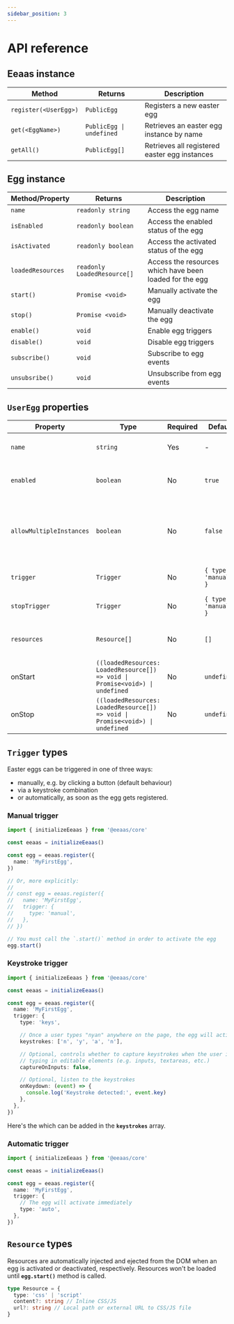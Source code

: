 ```yaml
---
sidebar_position: 3
---
```



# API reference

## Eeaas instance

| Method                | Returns                  | Description                                   |
| --------------------- | ------------------------ | --------------------------------------------- |
| `register(<UserEgg>)` | `PublicEgg`              | Registers a new easter egg                    |
| `get(<EggName>)`      | `PublicEgg \| undefined` | Retrieves an easter egg instance by name      |
| `getAll()`            | `PublicEgg[]`            | Retrieves all registered easter egg instances |

## Egg instance

| Method/Property   | Returns                     | Description                                             |
| ----------------- | --------------------------- | ------------------------------------------------------- |
| `name`            | `readonly string`           | Access the egg name                                     |
| `isEnabled`       | `readonly boolean`          | Access the enabled status of the egg                    |
| `isActivated`     | `readonly boolean`          | Access the activated status of the egg                  |
| `loadedResources` | `readonly LoadedResource[]` | Access the resources which have been loaded for the egg |
| `start()`         | `Promise <void>`            | Manually activate the egg                               |
| `stop()`          | `Promise <void>`            | Manually deactivate the egg                             |
| `enable()`        | `void`                      | Enable egg triggers                                     |
| `disable()`       | `void`                      | Disable egg triggers                                    |
| `subscribe()`     | `void`                      | Subscribe to egg events                                 |
| `unsubsribe()`    | `void`                      | Unsubscribe from egg events                             |

## `UserEgg` properties

| Property                 | Type                                                                          | Required | Default              | Description                                                 |
| ------------------------ | ----------------------------------------------------------------------------- | -------- | -------------------- | ----------------------------------------------------------- |
| `name`                   | `string`                                                                      | Yes      | -                    | Unique identifier for the egg                               |
| `enabled`                | `boolean`                                                                     | No       | `true`               | Whether the egg is initially enabled                        |
| `allowMultipleInstances` | `boolean`                                                                     | No       | `false`              | Whether the egg's `onStart` can be triggered multiple times |
| `trigger`                | `Trigger`                                                                     | No       | `{ type: 'manual' }` | How the egg is activated                                    |
| `stopTrigger`            | `Trigger`                                                                     | No       | `{ type: 'manual' }` | How the egg is deactivated                                  |
| `resources`              | `Resource[]`                                                                  | No       | `[]`                 | External CSS/JS resources to load                           |
| onStart                  | `((loadedResources: LoadedResource[]) => void \| Promise<void>) \| undefined` | No       | `undefined`          | Called when egg is activated                                |
| onStop                   | `((loadedResources: LoadedResource[]) => void \| Promise<void>) \| undefined` | No       | `undefined`          | Called when egg is deactivated                              |

## `Trigger` types

Easter eggs can be triggered in one of three ways:

- manually, e.g. by clicking a button (default behaviour)
- via a keystroke combination
- or automatically, as soon as the egg gets registered.

### Manual trigger

```typescript
import { initializeEeaas } from '@eeaas/core'

const eeaas = initializeEeaas()

const egg = eeaas.register({
  name: 'MyFirstEgg',
})

// Or, more explicitly:
//
// const egg = eeaas.register({
//   name: 'MyFirstEgg',
//   trigger: {
//     type: 'manual',
//   },
// })

// You must call the `.start()` method in order to activate the egg
egg.start()
```

### Keystroke trigger

```typescript
import { initializeEeaas } from '@eeaas/core'

const eeaas = initializeEeaas()

const egg = eeaas.register({
  name: 'MyFirstEgg',
  trigger: {
    type: 'keys',

    // Once a user types "nyan" anywhere on the page, the egg will activate
    keystrokes: ['n', 'y', 'a', 'n'],

    // Optional, controls whether to capture keystrokes when the user is
    // typing in editable elements (e.g. inputs, textareas, etc.)
    captureOnInputs: false,

    // Optional, listen to the keystrokes
    onKeydown: (event) => {
      console.log('Keystroke detected:', event.key)
    },
  },
})
```

Here's the <ExternalLink text="list of supported keystrokes" url={EXTERNAL_ROUTES.GITHUB_KEYSTROKES} /> which can be added in the **`keystrokes`** array.

### Automatic trigger

```typescript
import { initializeEeaas } from '@eeaas/core'

const eeaas = initializeEeaas()

const egg = eeaas.register({
  name: 'MyFirstEgg',
  trigger: {
    // The egg will activate immediately
    type: 'auto',
  },
})
```

## `Resource` types

Resources are automatically injected and ejected from the DOM when an egg is activated or deactivated, respectively. Resources won't be loaded until **`egg.start()`** method is called.

```typescript
type Resource = {
  type: 'css' | 'script'
  content?: string // Inline CSS/JS
  url?: string // Local path or external URL to CSS/JS file
}
```
